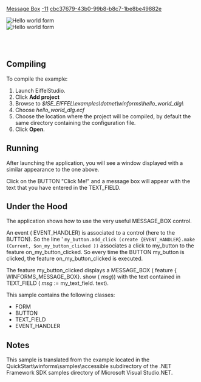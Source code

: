 [[Property:title|Message Box]]
[[Property:weight|-11]]
[[Property:uuid|cbc37679-43b0-99b8-b8c7-1be8be49882e]]
<div> 
[[Image:hello-world|Hello world form]] <br/>
 [[Image:message-box|Hello world form]]  
</div>
<br/>
<br/>


==Compiling==

To compile the example:   
# Launch EiffelStudio.
# Click '''Add project'''
# Browse to ''$ISE_EIFFEL\examples\dotnet\winforms\hello_world_dlg\''
# Choose ''hello_world_dlg.ecf''
# Choose the location where the project will be compiled, by default the same directory containing the configuration file.
# Click '''Open'''.


==Running==

After launching the application, you will see a window displayed with a similar appearance to the one above. 

Click on the <span><eiffel>BUTTON</eiffel></span> "Click Me!" and a message box will appear with the text that you have entered in the <span><eiffel>TEXT_FIELD</eiffel></span>. 



==Under the Hood==

The application shows how to use the very useful <span><eiffel>MESSAGE_BOX</eiffel></span> control. 

An event ( <span><eiffel>EVENT_HANDLER</eiffel>)</span> is associated to a control (here to the <span><eiffel>BUTTON</eiffel></span>). So the line ' 
<code>my_button.add_click (create {EVENT_HANDLER}.make (Current, $on_my_button_clicked ))</code>
associates a click to <span>my_button</span> to the feature <span><eiffel>on_my_button_clicked</eiffel></span>. So every time the <span>BUTTON</span> <span><eiffel>my_button</eiffel></span> is clicked, the feature <span>on_my_button_clicked</span> is executed. 

The feature <span><eiffel>my_button_clicked</eiffel></span> displays a <span><eiffel>MESSAGE_BOX</eiffel></span> ( <span>feature</span> { <span>WINFORMS_MESSAGE_BOX</span>}. <span><eiffel>show</eiffel></span> ( ''msg'')) with the text contained in <span><eiffel>TEXT_FIELD</eiffel></span> ( ''msg'' := <span><eiffel>my_text_field</eiffel></span>. <span><eiffel>text</eiffel></span>). 

This sample contains the following classes:
*  <span><eiffel>FORM</eiffel></span> 
*  <span><eiffel>BUTTON</eiffel></span> 
*  <span><eiffel>TEXT_FIELD</eiffel></span> 
*  <span><eiffel>EVENT_HANDLER</eiffel></span> 

==Notes==

This sample is translated from the example located in the QuickStart\winforms\samples\accessible subdirectory of the .NET Framework SDK samples directory of Microsoft Visual Studio.NET. 








